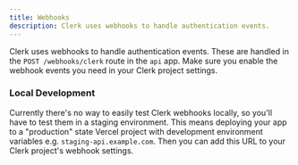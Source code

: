 ```yaml
---
title: Webhooks
description: Clerk uses webhooks to handle authentication events.
---
```


Clerk uses webhooks to handle authentication events. These are handled in the `POST /webhooks/clerk` route in the `api` app. Make sure you enable the webhook events you need in your Clerk project settings.

### Local Development

Currently there's no way to easily test Clerk webhooks locally, so you'll have to test them in a staging environment. This means deploying your app to a "production" state Vercel project with development environment variables e.g. `staging-api.example.com`. Then you can add this URL to your Clerk project's webhook settings.
